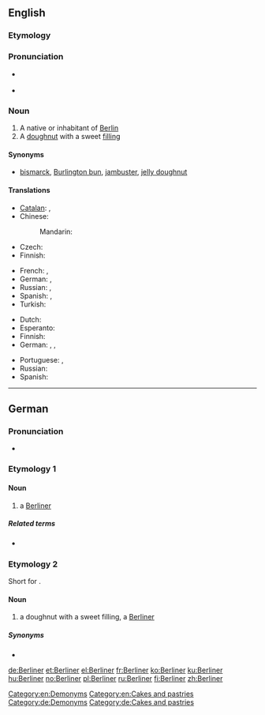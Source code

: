==English==
{{wikipedia}}

===Etymology===
{{etyl|de}} {{term|Berlin|lang=de}}

===Pronunciation===
*{{a|GenAm}} {{IPA|/bɚˈlɪnɚ/}}
*{{a|RP}} {{IPA|/bəˈlɪnə/}}

===Noun===
{{en-noun}}

# A native or inhabitant of [[Berlin]]
# A [[doughnut]] with a sweet [[filling]]

====Synonyms====
* {{sense|filled doughnut}} [[bismarck]], [[Burlington bun]], [[jambuster]], [[jelly doughnut]]

====Translations====
{{trans-top|native or inhabitant of Berlin}}
* [[Catalan]]: {{t|ca|berlinès|m}}, {{t|ca|berlinesa|f}}
* Chinese:
*: Mandarin: {{t-|cmn|柏林人|tr=Bólínrén|sc=Hani}}
* Czech: {{t-|cs|Berlíňan|m}}
* Finnish: {{t+|fi|berliiniläinen}}
{{trans-mid}}
* French: {{t+|fr|Berlinois|m}}, {{t+|fr|Berlinoise|f}}
* German: {{t+|de|Berliner|m}}, {{t+|de|Berlinerin|f}}
* Russian: {{t|ru|берлинец|m|tr=berlínec}}, {{t|ru|берлинка|f|tr=berlínka}}
* Spanish: {{t|es|berlinés|m}}, {{t|es|berlinesa|f}}
* Turkish: {{t-|tr|Berlinli}}
{{trans-bottom}}

{{trans-top|doughnut}}
* Dutch: {{t|nl|Berlinerbol}}
* Esperanto: {{t|eo|benjeto|xs=Esperanto}}
* Finnish: {{t|fi|hillomunkki}}
* German: {{t|de|Berliner|m}}, {{t|de|Pfannkuchen|m}}, {{t|de|Berliner Pfannkuchen|m}}
{{trans-mid}}
* Portuguese: {{t+|pt|sonho|m}}, {{t|pt|bola de berlim}}
* Russian: {{t|ru|берлинер|tr=berliner}}
* Spanish: {{t|es|berlinesa}}
{{trans-bottom}}

[[Category:en:Demonyms]]
[[Category:en:Cakes and pastries]]
----
==German==

===Pronunciation===
*{{IPA|[bɛʁˈliːnɐ]|lang=de}}

===Etymology 1===
{{suffix|Berlin|er|lang=de}}

====Noun====
{{de-noun|g=m||Berliner}}
# a [[Berliner]] {{gloss|native or inhabitant of Berlin}}

=====Related terms=====
*{{l|de|Berlinerin}} {{qualifier|feminine}}

===Etymology 2===
Short for {{term|Berliner Pfannkuchen|lang=de}}.

====Noun====
{{de-noun|g=m||Berliner}}
# a doughnut with a sweet filling, a [[Berliner]]

=====Synonyms=====
*{{l|de|Pfannkuchen}}

[[Category:de:Demonyms]]
[[Category:de:Cakes and pastries]]

[[de:Berliner]]
[[et:Berliner]]
[[el:Berliner]]
[[fr:Berliner]]
[[ko:Berliner]]
[[ku:Berliner]]
[[hu:Berliner]]
[[no:Berliner]]
[[pl:Berliner]]
[[ru:Berliner]]
[[fi:Berliner]]
[[zh:Berliner]]